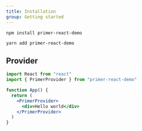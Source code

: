 ```yaml
---
title: Installation
group: Getting started
---
```


```shell
npm install primer-react-demo
```

```shell
yarn add primer-react-demo
```

## Provider

```jsx
import React from "react"
import { PrimerProvider } from "primer-react-demo"

function App() {
  return (
    <PrimerProvider>
      <div>Hello world</div>
    </PrimerProvider>
  )
}
```
